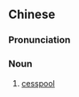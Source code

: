 {{also|粪池}}
==Chinese==
{{zh-forms|s=粪池}}

===Pronunciation===
{{zh-pron
|m=fènchí
|cat=n
}}

===Noun===
{{zh-noun}}

# [[cesspool]]